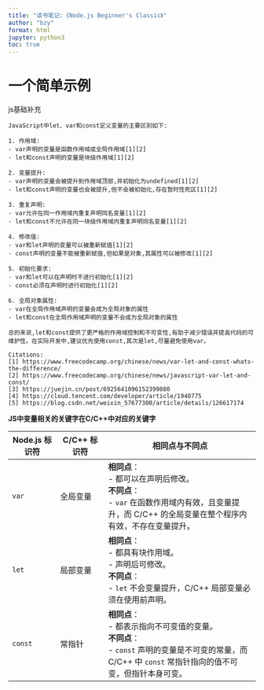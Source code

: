 ```yaml
---
title: "读书笔记:《Node.js Beginner's Classic》"
author: "bzy"
format: html
jupyter: python3
toc: true
---
```


# 一个简单示例


js基础补充

```text
JavaScript中let、var和const定义变量的主要区别如下:

1. 作用域:
- var声明的变量是函数作用域或全局作用域[1][2]
- let和const声明的变量是块级作用域[1][2]

2. 变量提升:
- var声明的变量会被提升到作用域顶部,并初始化为undefined[1][2]
- let和const声明的变量也会被提升,但不会被初始化,存在暂时性死区[1][2]

3. 重复声明:
- var允许在同一作用域内重复声明同名变量[1][2]
- let和const不允许在同一块级作用域内重复声明同名变量[1][2]

4. 修改值:
- var和let声明的变量可以被重新赋值[1][2]
- const声明的变量不能被重新赋值,但如果是对象,其属性可以被修改[1][2]

5. 初始化要求:
- var和let可以在声明时不进行初始化[1][2]
- const必须在声明时进行初始化[1][2]

6. 全局对象属性:
- var在全局作用域声明的变量会成为全局对象的属性
- let和const在全局作用域声明的变量不会成为全局对象的属性

总的来说,let和const提供了更严格的作用域控制和不可变性,有助于减少错误并提高代码的可维护性。在实际开发中,建议优先使用const,其次是let,尽量避免使用var。

Citations:
[1] https://www.freecodecamp.org/chinese/news/var-let-and-const-whats-the-difference/
[2] https://www.freecodecamp.org/chinese/news/javascript-var-let-and-const/
[3] https://juejin.cn/post/6925641096152399880
[4] https://cloud.tencent.com/developer/article/1940775
[5] https://blog.csdn.net/weixin_57677300/article/details/126617174

```

**JS中变量相关的关键字在C/C++中对应的关键字**

| Node.js 标识符 | C/C++ 标识符   | 相同点与不同点                                 |
|----------------|----------------|-------------------------------------------------|
| `var`          | 全局变量       | **相同点**：<br> - 都可以在声明后修改。<br> **不同点**：<br> - `var` 在函数作用域内有效，且变量提升，而 C/C++ 的全局变量在整个程序内有效，不存在变量提升。|
| `let`          | 局部变量       | **相同点**：<br> - 都具有块作用域。<br> - 声明后可修改。<br> **不同点**：<br> - `let` 不会变量提升，C/C++ 局部变量必须在使用前声明。|
| `const`        | 常指针         | **相同点**：<br> - 都表示指向不可变值的变量。<br> **不同点**：<br> - `const` 声明的变量是不可变的常量，而 C/C++ 中 `const` 常指针指向的值不可变，但指针本身可变。|
